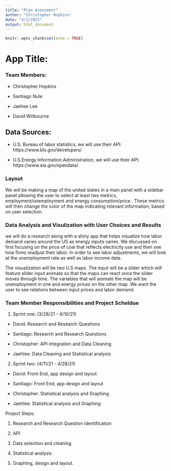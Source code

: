 ```yaml
---
title: "Plan Assesment"
author: "Christopher Hopkins"
date: "4/1/2021"
output: html_document
---
```


```r
knitr::opts_chunk$set(echo = TRUE)
```

# App Title: 

### Team Members:

- Christopher Hopkins

- Santiago Nule

- Jaehee Lee

- David Willbourne

## Data Sources:

- U.S. Bureau of labor statistics, we will use their API: https://www.bls.gov/developers/

- U.S.Energy Information Administration,  we will use their API: https://www.eia.gov/opendata/

### Layout

We will be making a map of the united states in a main panel with a sidebar panel allowing the user to select at least two metrics, employment/unemployment and energy consumption/price . These metrics will then change the color of the map indicating relevant information, based on user selection.

### Data Analysis and Visulization with User Choices and Results

we will do a research along with a 
shiny app that helps visualize how labor demand varies around the US as 
energy inputs varies. We discussed on first focusing on the price of coal that
reflects electricity use and then see how firms readjust their labor. In order 
to see labor adjustments, we will look at the unemployment rate as well as 
labor income data. 

The visualization will be two U.S maps. The input will be a slider which will feature slider input animate so that the maps can react once the slider moves through time. The variables that will animate the map will be unemployment in one and energy prices on the other map. We want the user to see relations between input prices and labor demand.

### Team Member Responsibilities and Project Scheldue

1. Sprint one: (3/28/21 - 4/10/21)
  
  - David: Research and Research Questions
  
  - Santiago: Research and Research Questions
  
  - Christopher: API integration and Data Cleaning
  
  - Jaehlee: Data Cleaning and Statistical analysis

2. Sprint two: (4/11/21 - 4/28/21)

  - David: Front End, app design and layout
  
  - Santiago: Front End, app design and layout
  
  - Christopher: Statistical analysis and Graphing
  
  - Jaehlee: Statistical analysis and Graphing

Project Steps:

1. Research and Research Question identification

2. API 

3. Data selection and cleaning

4. Statistical analysis

5. Graphing, design and layout. 


